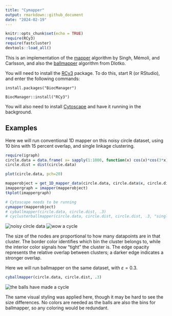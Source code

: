 ```yaml
---
title: "Cymapper"
output: rmarkdown::github_document
date: "2024-02-19"
---
```


```r
knitr::opts_chunk$set(echo = TRUE)
require(RCy3)
require(fastcluster)
devtools::load_all()
```

This is an implementation of the [mapper](https://research.math.osu.edu/tgda/mapperPBG.pdf) algorithm by Singh, Mémoli, and Carlsson, and also the [ballmapper](https://arxiv.org/pdf/1901.07410.pdf) algorithm from Dlotko.

You will need to install the [RCy3](https://www.bioconductor.org/packages/release/bioc/html/RCy3.html) package. To do this, start R (or RStudio), and enter the following commands:

`install.packages("BiocManager")`

`BiocManager::install("RCy3")`

You will also need to install [Cytoscape](https://cytoscape.org/) and have it running in the background.

## Examples

Here we will run conventional 1D mapper on this noisy circle dataset, using 10 bins with 15 percent overlap, and single linkage clustering.

```r
require(igraph)
circle.data = data.frame( x= sapply(1:1000, function(x) cos(x)*cos(3*x)) + rnorm(100, 500, .03), y = sapply(1:1000, function(x) sin(x)*cos(3*x)) + rnorm(100, 0, 0.03))
circle.dist = dist(circle.data)

plot(circle.data, pch=20)

mapperobject = get_1D_mapper_data(circle.data, circle.data$x, circle.dist, 10, 25, "single")
imappergraph = imapper(mapperobject)
tkplot(imappergraph)

# Cytoscape needs to be running
cymapper(mapperobject)
# cyballmapper(circle.data, circle.dist, .3)
# cyclusterballmapper(circle.data, circle.dist, circle.dist, .3, "single")
```
![](man/figures/circle-1.png "noisy circle data")
![](man/figures/1dmappercircle.png "wow a cycle")

The size of the nodes are proportional to how many datapoints are in that cluster. The border color identifies which bin the cluster belongs to, while the interior color signals how "tight" the cluster is. The edge opacity represents the relative overlap between clusters; a darker edge indicates a stronger overlap.

Here we will run ballmapper on the same dataset, with $\varepsilon = 0.3$.
```r
cyballmapper(circle.data, circle.dist, .3)
```
![](man/figures/ballmappercircle.png "the balls have made a cycle")

The same visual styling was applied here, though it may be hard to see the size differences. No colors are needed as the balls are also the bins for ballmapper, so any coloring would be redundant.

